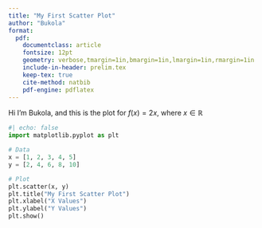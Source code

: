 ```yaml
---
title: "My First Scatter Plot"
author: "Bukola"
format: 
  pdf:
    documentclass: article
    fontsize: 12pt
    geometry: verbose,tmargin=1in,bmargin=1in,lmargin=1in,rmargin=1in
    include-in-header: prelim.tex
    keep-tex: true
    cite-method: natbib
    pdf-engine: pdflatex
---
```


Hi I'm Bukola, and this is the plot for $f(x)=2x$, where $x \in \mathbb{R}$

```python
#| echo: false
import matplotlib.pyplot as plt

# Data
x = [1, 2, 3, 4, 5]
y = [2, 4, 6, 8, 10]

# Plot
plt.scatter(x, y)
plt.title("My First Scatter Plot")
plt.xlabel("X Values")
plt.ylabel("Y Values")
plt.show()
```
